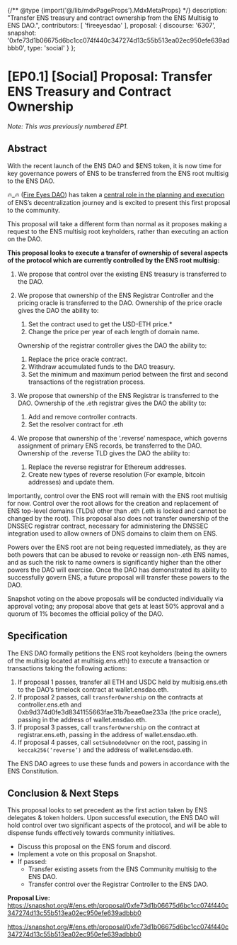 {/** @type {import('@/lib/mdxPageProps').MdxMetaProps} */}
    description: "Transfer ENS treasury and contract ownership from the ENS Multisig to ENS DAO.",
    contributors: [
        'fireeyesdao'
    ],
    proposal: {
        discourse: '6307',
        snapshot: '0xfe73d1b06675d6bc1cc074f440c347274d13c55b513ea02ec950efe639adbbb0',
        type: 'social'
    }
};

# [EP0.1] [Social] Proposal: Transfer ENS Treasury and Contract Ownership

_Note: This was previously numbered EP1._

## Abstract

With the recent launch of the ENS DAO and $ENS token, it is now time for key governance powers of ENS to be transferred from the ENS root multisig to the ENS DAO.

🔥\_🔥 ([Fire Eyes DAO](https://fireeyes.xyz)) has taken a [central role in the planning and execution](https://mirror.xyz/james.eth/XkOIGh8xu\_bF2cQV4QZkKxoN0o1OuNoEb3o-Nzjdo3I) of ENS’s decentralization journey and is excited to present this first proposal to the community.

This proposal will take a different form than normal as it proposes making a request to the ENS multisig root keyholders, rather than executing an action on the DAO.

**This proposal looks to execute a transfer of ownership of several aspects of the protocol which are currently controlled by the ENS root multisig:**

1. We propose that control over the existing ENS treasury is transferred to the DAO.
2.  We propose that ownership of the ENS Registrar Controller and the pricing oracle is transferred to the DAO. Ownership of the price oracle gives the DAO the ability to:

    1. Set the contract used to get the USD-ETH price.\*
    2. Change the price per year of each length of domain name.

    Ownership of the registrar controller gives the DAO the ability to:

    1. Replace the price oracle contract.
    2. Withdraw accumulated funds to the DAO treasury.
    3. Set the minimum and maximum period between the first and second transactions of the registration process.
3. We propose that ownership of the ENS Registrar is transferred to the DAO. Ownership of the .eth registrar gives the DAO the ability to:
   1. Add and remove controller contracts.
   2. Set the resolver contract for .eth
4. We propose that ownership of the ‘.reverse’ namespace, which governs assignment of primary ENS records, be transferred to the DAO. Ownership of the .reverse TLD gives the DAO the ability to:
   1. Replace the reverse registrar for Ethereum addresses.
   2. Create new types of reverse resolution (For example, bitcoin addresses) and update them.

Importantly, control over the ENS root will remain with the ENS root multisig for now. Control over the root allows for the creation and replacement of ENS top-level domains (TLDs) other than .eth (.eth is locked and cannot be changed by the root). This proposal also does not transfer ownership of the DNSSEC registrar contract, necessary for administering the DNSSEC integration used to allow owners of DNS domains to claim them on ENS.

Powers over the ENS root are not being requested immediately, as they are both powers that can be abused to revoke or reassign non-.eth ENS names, and as such the risk to name owners is significantly higher than the other powers the DAO will exercise. Once the DAO has demonstrated its ability to successfully govern ENS, a future proposal will transfer these powers to the DAO.

Snapshot voting on the above proposals will be conducted individually via approval voting; any proposal above that gets at least 50% approval and a quorum of 1% becomes the official policy of the DAO.

## Specification

The ENS DAO formally petitions the ENS root keyholders (being the owners of the multisig located at multisig.ens.eth) to execute a transaction or transactions taking the following actions:

1. If proposal 1 passes, transfer all ETH and USDC held by multisig.ens.eth to the DAO’s timelock contract at wallet.ensdao.eth.
2. If proposal 2 passes, call `transferOwnership` on the contracts at controller.ens.eth and 0xb9d374d0fe3d8341155663fae31b7beae0ae233a (the price oracle), passing in the address of wallet.ensdao.eth.
3. If proposal 3 passes, call `transferOwnership` on the contract at registrar.ens.eth, passing in the address of wallet.ensdao.eth.
4. If proposal 4 passes, call `setSubnodeOwner` on the root, passing in `keccak256(‘reverse’)` and the address of wallet.ensdao.eth.

The ENS DAO agrees to use these funds and powers in accordance with the ENS Constitution.

## Conclusion & Next Steps

This proposal looks to set precedent as the first action taken by ENS delegates & token holders. Upon successful execution, the ENS DAO will hold control over two significant aspects of the protocol, and will be able to dispense funds effectively towards community initiatives.

* Discuss this proposal on the ENS forum and discord.
* Implement a vote on this proposal on Snapshot.
* If passed:
  * Transfer existing assets from the ENS Community multisig to the ENS DAO.
  * Transfer control over the Registrar Controller to the ENS DAO.

**Proposal Live:** https://snapshot.org/#/ens.eth/proposal/0xfe73d1b06675d6bc1cc074f440c347274d13c55b513ea02ec950efe639adbbb0

https://snapshot.org/#/ens.eth/proposal/0xfe73d1b06675d6bc1cc074f440c347274d13c55b513ea02ec950efe639adbbb0